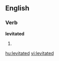 
==English==

===Verb===
'''levitated'''

# {{past of|[[levitate]]}}

[[hu:levitated]]
[[vi:levitated]]